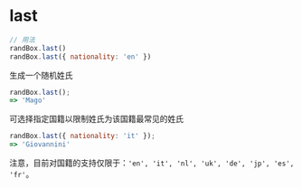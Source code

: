 # last

```js
// 用法
randBox.last()
randBox.last({ nationality: 'en' })
```

生成一个随机姓氏

```js
randBox.last();
=> 'Mago'
```

可选择指定国籍以限制姓氏为该国籍最常见的姓氏

```js
randBox.last({ nationality: 'it' });
=> 'Giovannini'
```

注意，目前对国籍的支持仅限于：`'en', 'it', 'nl', 'uk', 'de', 'jp', 'es', 'fr'`。
